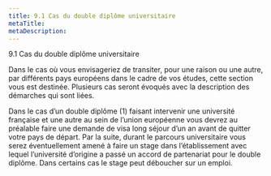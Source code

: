 ```yaml
---
title: 9.1 Cas du double diplôme universitaire
metaTitle: 
metaDescription: 
---
```



<CustomTitle tag="h1"  size="24px">
    9.1 Cas du double diplôme universitaire
</CustomTitle>

Dans le cas où vous envisageriez de transiter, pour une raison ou une autre, par différents pays européens dans le cadre de vos études, cette section vous est destinée. Plusieurs cas seront évoqués avec la description des démarches qui sont liées.

 

Dans le cas d’un double diplôme (1) faisant intervenir une université française et une autre au sein de l’union européenne vous devrez au préalable faire une demande de visa long séjour d’un an avant de quitter votre pays de départ. Par la suite, durant le parcours universitaire vous serez éventuellement amené à faire un stage dans l’établissement avec lequel l’université d’origine a passé un accord de partenariat pour le double diplôme. Dans certains cas le stage peut déboucher sur un emploi.


